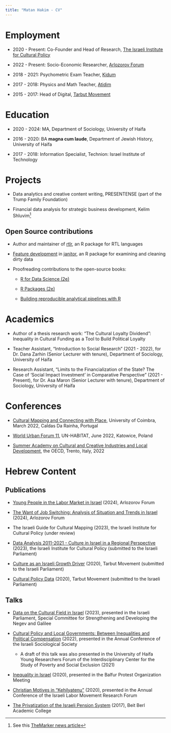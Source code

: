 ```yaml
---
title: "Matan Hakim - CV"
---
```


# Employment

-   2020 - Present: Co-Founder and Head of Research, [The Israeli Institute for Cultural Policy](https://www.iicp.org.il)

-   2022 - Present: Socio-Economic Researcher, [Arlozorov Forum](https://www.arlozforum.org/)

-   2018 - 2021: Psychometric Exam Teacher, [Kidum](https://www.kidum.com/)

-   2017 - 2018: Physics and Math Teacher, [Atidim](https://atidim.org/)

-   2015 - 2017: Head of Digital, [Tarbut Movement](https://www.tarbutmovement.org)

# Education

-   2020 - 2024: MA, Department of Sociology, University of Haifa

-   2016 - 2020: BA **magna cum laude**, Department of Jewish History, University of Haifa

-   2017 - 2018: Information Specialist, Technion: Israel Institute of Technology

# Projects

-   Data analytics and creative content writing, PRESENTENSE (part of the Trump Family Foundation)

-   Financial data analysis for strategic business development, Kelim Shluvim[^1]

[^1]: See this [TheMarker news article](https://www.themarker.com/labels/2021-05-09/ty-article-labels/0000017f-f88d-d47e-a37f-f9bdba270000)

## Open Source contributions

-   Author and maintainer of [rtlr](https://matanhakim.github.io/rtlr/), an R package for RTL languages

-   [Feature development](https://github.com/sfirke/janitor/pull/542) in [janitor](https://sfirke.github.io/janitor/), an R package for examining and cleaning dirty data

-   Proofreading contributions to the open-source books:

    -   [R for Data Science (2e)](https://r4ds.hadley.nz/)

    -   [R Packages (2e)](https://r-pkgs.org/)

    -   [Building reproducible analytical pipelines with R](https://raps-with-r.dev/)

# Academics

- Author of a thesis research work: "The Cultural Loyalty Dividend":
Inequality in Cultural Funding as a Tool to Build Political Loyalty


-   Teacher Assistant, "Introduction to Social Research" (2021 - 2022), for Dr. Dana Zarhin (Senior Lecturer with tenure), Department of Sociology, University of Haifa

-   Research Assistant, "Limits to the Financialization of the State? The Case of 'Social Impact Investment' in Comparative Perspective" (2021 - Present), for Dr. Asa Maron (Senior Lecturer with tenure), Department of Sociology, University of Haifa

# Conferences

-   [Cultural Mapping and Connecting with Place](https://ces.uc.pt/summerwinterschools/?lang=1&id=28189), University of Coimbra, March 2022, Caldas Da Rainha, Portugal

-   [World Urban Forum 11](https://wuf.unhabitat.org/wuf11https://wuf.unhabitat.org/wuf11), UN-HABITAT, June 2022, Katowice, Poland

-   [Summer Academy on Cultural and Creative Industries and Local Development](https://www.oecd.org/cfe/leed/summer-academy.htm), the OECD, Trento, Italy, 2022

# Hebrew Content

## Publications

-   [Young People in the Labor Market in Israel](https://www.arlozforum.org/post/10029) (2024), Arlozorov Forum

-   [The Want of Job Switching: Analysis of Situation and Trends in Israel](https://www.arlozforum.org/post/100022) (2024), Arlozorov Forum

-   The Israeli Guide for Cultural Mapping (2023), the Israeli Institute for Cultural Policy (under review)

-   [Data Analysis 2011-2021 - Culture in Israel in a Regional Perspective](https://fs.knesset.gov.il/25/Committees/25_cs_bg_2622556.pdf) (2023), the Israeli Institute for Cultural Policy (submitted to the Israeli Parliament)

-   [Culture as an Israeli Growth Driver](https://fs.knesset.gov.il//23/Committees/23_cs_bg_592572.pdf) (2020), Tarbut Movement (submitted to the Israeli Parliament)

-   [Cultural Policy Data](https://fs.knesset.gov.il//23/Committees/23_cs_bg_592570.pdf) (2020), Tarbut Movement (submitted to the Israeli Parliament)

## Talks

-   [Data on the Cultural Field in Israel](https://youtu.be/8amSZNUj7nk) (2023), presented in the Israeli Parliament, Special Committee for Strengthening and Developing the Negev and Galilee

-   [Cultural Policy and Local Governments: Between Inequalities and Political Compensation](https://youtu.be/rf0z5dJxsMY?t=94) (2022), presented in the Annual Conference of the Israeli Sociological Society

    -   A draft of this talk was also presented in the University of Haifa Young Researchers Forum of the Interdisciplinary Center for the Study of Poverty and Social Exclusion (2021)

-   [Inequality in Israel](https://youtu.be/2HiNh99_DOg) (2020), presented in the Balfur Protest Organization Meeting

-   [Christian Motives in "Kehilyatenu"](https://youtu.be/wwYfH9zKSFc?t=146) (2020), presented in the Annual Conference of the Israeli Labor Movement Research Forum

-   [The Privatization of the Israeli Pension System](https://youtu.be/niYR5loSlnQ) (2017), Beit Berl Academic College
